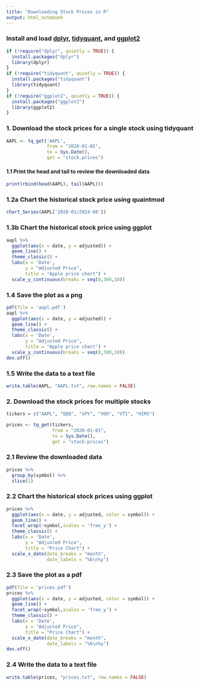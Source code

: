 ```yaml
---
title: "Downloading Stock Prices in R"
output: html_notebook
---
```


### Install and load [dplyr](https://dplyr.tidyverse.org/), [tidyquant](%22https://cran.r-project.org/web/packages/tidyquant/index.html%22), and [ggplot2](%22https://ggplot2.tidyverse.org/%22)

```r
if (!require("dplyr", quietly = TRUE)) {
  install.packages("dplyr")
  library(dplyr)
}
if (!require("tidyquant", quietly = TRUE)) {
  install.packages("tidyquant")
  library(tidyquant)
}
if (!require("ggplot2", quietly = TRUE)) {
  install.packages("ggplot2")
  library(ggplot2)
}
```

### 1. Download the stock prices for a single stock using tidyquant

```r
AAPL <- tq_get('AAPL',
               from = "2020-01-01",
               to = Sys.Date(),
               get = "stock.prices")
```

#### 1.1 Print the head and tail to review the downloaded data

```r
print(rbind(head(AAPL), tail(AAPL)))
```

### 1.2a Chart the historical stock price using quaintmod

```r
chart_Series(AAPL['2020-01/2024-08'])
```

### 1.3b Chart the historical stock price using ggplot

```r
aapl %>%
  ggplot(aes(x = date, y = adjusted)) +
  geom_line() +
  theme_classic() +
  labs(x = 'Date',
       y = "Adjusted Price",
       title = "Apple price chart") +
  scale_y_continuous(breaks = seq(0,300,10))
```

### 1.4 Save the plot as a png

```r
pdf(file = 'aapl.pdf')
aapl %>%
  ggplot(aes(x = date, y = adjusted)) +
  geom_line() +
  theme_classic() +
  labs(x = 'Date',
       y = "Adjusted Price",
       title = "Apple price chart") +
  scale_y_continuous(breaks = seq(0,300,10))
dev.off()
```

### 1.5 Write the data to a text file

```r
write.table(AAPL, "AAPL.txt", row.names = FALSE)
```

### 2. Download the stock prices for multiple stocks

```r
tickers = c("AAPL", "QQQ", "SPY", "VOO", "VTI", "HIMS")

prices <- tq_get(tickers,
                 from = "2020-01-01",
                 to = Sys.Date(),
                 get = "stock.prices")
```

### 2.1 Review the downloaded data

```r
prices %>%
  group_by(symbol) %>%
  slice(1)
```

### 2.2 Chart the historical stock prices using ggplot

```r
prices %>%
  ggplot(aes(x = date, y = adjusted, color = symbol)) +
  geom_line() +
  facet_wrap(~symbol,scales = 'free_y') +
  theme_classic() +
  labs(x = 'Date',
       y = "Adjusted Price",
       title = "Price Chart") +
  scale_x_date(date_breaks = "month",
               date_labels = "%b\n%y")
```

### 2.3 Save the plot as a pdf

```r
pdf(file = 'prices.pdf')
prices %>%
  ggplot(aes(x = date, y = adjusted, color = symbol)) +
  geom_line() +
  facet_wrap(~symbol,scales = 'free_y') +
  theme_classic() +
  labs(x = 'Date',
       y = "Adjusted Price",
       title = "Price Chart") +
  scale_x_date(date_breaks = "month",
               date_labels = "%b\n%y")
dev.off()
```

### 2.4 Write the data to a text file

```r
write.table(prices, "prices.txt", row.names = FALSE)
```
